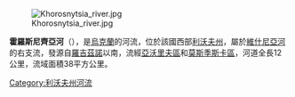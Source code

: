 [[Image:Khorosnytsia_river.jpg|right]]

'''霍羅斯尼齊亞河'''（{{lang-uk|Хоросниця}}），是[[烏克蘭|烏克蘭]]的河流，位於該國西部[[利沃夫州|利沃夫州]]，屬於[[維什尼亞河|維什尼亞河]]的右支流，發源自[[羅吉茲諾_(亞沃里夫區)|羅吉茲諾]]以南，流經[[亞沃里夫區|亞沃里夫區]]和[[莫斯季斯卡區|莫斯季斯卡區]]，河道全長12公里，流域面積38平方公里。

{{DEFAULTSORT:Хоросниця (притока Вишні)}}
[[Category:利沃夫州河流|Category:利沃夫州河流]]


{{Ukraine-river-stub}}